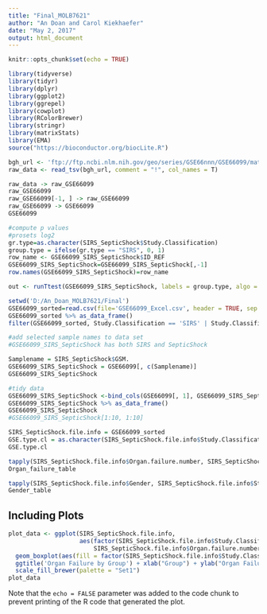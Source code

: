 ```yaml
---
title: "Final_MOLB7621"
author: "An Doan and Carol Kiekhaefer"
date: "May 2, 2017"
output: html_document
---
```


```r
knitr::opts_chunk$set(echo = TRUE)
```
```r
library(tidyverse)
library(tidyr)
library(dplyr)
library(ggplot2)
library(ggrepel)
library(cowplot)
library(RColorBrewer)
library(stringr)
library(matrixStats)
library(EMA)
source("https://bioconductor.org/biocLite.R")

```

```r
bgh_url <- 'ftp://ftp.ncbi.nlm.nih.gov/geo/series/GSE66nnn/GSE66099/matrix/GSE66099_series_matrix.txt.gz'
raw_data <- read_tsv(bgh_url, comment = "!", col_names = T)
```

```r
raw_data -> raw_GSE66099
raw_GSE66099
raw_GSE66099[-1, ] -> raw_GSE66099
raw_GSE66099 -> GSE66099
GSE66099
```

```r
#compute p values
#prosets log2
gr.type=as.character(SIRS_SepticShock$Study.Classification)
group.type = ifelse(gr.type == "SIRS", 0, 1)
row_name <- GSE66099_SIRS_SepticShock$ID_REF
GSE66099_SIRS_SepticShock=GSE66099_SIRS_SepticShock[,-1]
row.names(GSE66099_SIRS_SepticShock)=row_name 

out <- runTtest(GSE66099_SIRS_SepticShock, labels = group.type, algo = "t.equalvar", typeFDR = "FDR-BH", plot = FALSE)

```

```r
setwd('D:/An_Doan_MOLB7621/Final')
GSE66099_sorted=read.csv(file='GSE66099_Excel.csv', header = TRUE, sep = ',') 
GSE66099_sorted %>% as_data_frame()
filter(GSE66099_sorted, Study.Classification == 'SIRS' | Study.Classification == 'Septic Shock') -> SIRS_SepticShock

#add selected sample names to data set
#GSE66099_SIRS_SepticShock has both SIRS and SepticShock

Samplename = SIRS_SepticShock$GSM.
GSE66099_SIRS_SepticShock = GSE66099[, c(Samplename)]
GSE66099_SIRS_SepticShock

#tidy data
GSE66099_SIRS_SepticShock <-bind_cols(GSE66099[, 1], GSE66099_SIRS_SepticShock)
GSE66099_SIRS_SepticShock %>% as_data_frame()
GSE66099_SIRS_SepticShock
#GSE66099_SIRS_SepticShock[1:10, 1:10]
```

```r
SIRS_SepticShock.file.info = GSE66099_sorted
GSE.type.cl = as.character(SIRS_SepticShock.file.info$Study.Classification)
GSE.type.cl

tapply(SIRS_SepticShock.file.info$Organ.failure.number, SIRS_SepticShock.file.info$Study.Classification, summary) -> Organ_failure_table
Organ_failure_table 

tapply(SIRS_SepticShock.file.info$Gender, SIRS_SepticShock.file.info$Study.Classification, summary) -> Gender_table
Gender_table 
```


## Including Plots



```r

plot_data <- ggplot(SIRS_SepticShock.file.info, 
                    aes(factor(SIRS_SepticShock.file.info$Study.Classification), 
                        SIRS_SepticShock.file.info$Organ.failure.number)) + 
  geom_boxplot(aes(fill = factor(SIRS_SepticShock.file.info$Study.Classification))) + 
  ggtitle('Organ Failure by Group') + xlab("Group") + ylab("Organ Failure") +
  scale_fill_brewer(palette = "Set1")
plot_data

```

Note that the `echo = FALSE` parameter was added to the code chunk to prevent printing of the R code that generated the plot.
